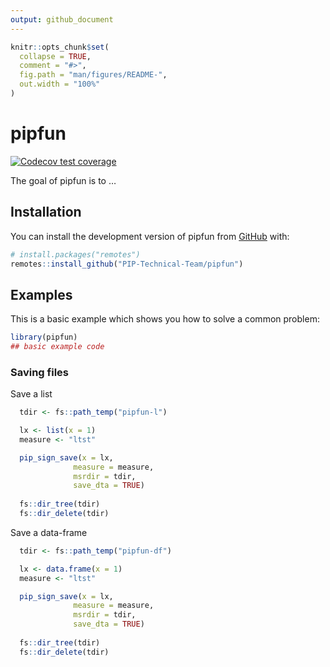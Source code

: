 ```yaml
---
output: github_document
---
```


<!-- README.md is generated from README.Rmd. Please edit that file -->

```r
knitr::opts_chunk$set(
  collapse = TRUE,
  comment = "#>",
  fig.path = "man/figures/README-",
  out.width = "100%"
)
```

# pipfun

<!-- badges: start -->

[![Codecov test coverage](https://codecov.io/gh/PIP-Technical-Team/pipfun/branch/main/graph/badge.svg)](https://app.codecov.io/gh/PIP-Technical-Team/pipfun?branch=main)
<!-- badges: end -->

The goal of pipfun is to ...

## Installation

You can install the development version of pipfun from
[GitHub](https://github.com/) with:

``` r
# install.packages("remotes")
remotes::install_github("PIP-Technical-Team/pipfun")
```

## Examples

This is a basic example which shows you how to solve a common problem:

```r
library(pipfun)
## basic example code
```

### Saving files

Save a list

```r

  tdir <- fs::path_temp("pipfun-l")

  lx <- list(x = 1)
  measure <- "ltst"

  pip_sign_save(x = lx,
              measure = measure,
              msrdir = tdir,
              save_dta = TRUE)
  
  fs::dir_tree(tdir)
  fs::dir_delete(tdir)

```

Save a data-frame

```r

  tdir <- fs::path_temp("pipfun-df")

  lx <- data.frame(x = 1)
  measure <- "ltst"

  pip_sign_save(x = lx,
              measure = measure,
              msrdir = tdir,
              save_dta = TRUE)
  
  fs::dir_tree(tdir)
  fs::dir_delete(tdir)
```
